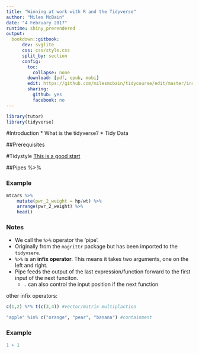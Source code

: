 ```yaml
---
title: "Winning at work with R and the Tidyverse"
author: "Miles McBain"
date: "4 February 2017"
runtime: shiny_prerendered
output:
  bookdown::gitbook:
      dev: svglite
      css: css/style.css
      split_by: section
      config:
        toc:
          collapse: none
        download: [pdf, epub, mobi]
        edit: https://github.com/milesmcbain/tidycourse/edit/master/inst/examples/%s
        sharing:
          github: yes
          facebook: no
---
```


```r
library(tutor)
library(tidyverse)
```

#Introduction
* What is the tidyverse?
* Tidy Data

##Prerequisites

#Tidystyle
[This is a good start](https://rpubs.com/yeedle/tidyguide)

##Pipes %>%

### Example
```r
mtcars %>% 
    mutate(pwr_2_weight = hp/wt) %>%
    arrange(pwr_2_weight) %>%
    head()
```

### Notes
* We call the `%>%` operator the 'pipe'.  
* Originally from the `magrittr` package but has been imported to the `tidyvsere`.
* `%>%` is an **infix operator**. This means it takes two arguments, one on the left and right.
* Pipe feeds the output of the last expression/function forward to the first input of the next funciton.
    - `.` can also control the input position if the next function

other infix operators:
```r
c(1,2) %*% t(c(3,4)) #vector/matrix multiplaction

"apple" %in% c("orange", "pear", "banana") #containment
```

### Example

```r
1 + 1
```




<!--chapter:end:index.Rmd-->

